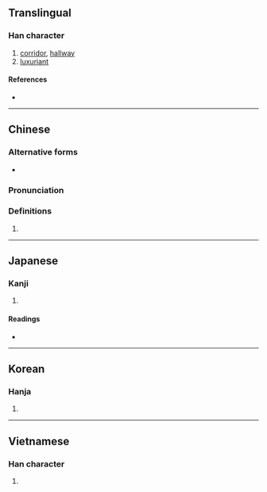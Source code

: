 {{also|庑}}
{{character info/new}}
==Translingual==

===Han character===
{{Han char|rn=53|rad=广|as=12|sn=15|four=00231|canj=IOTF|ids=⿸广無}}

# [[corridor]], [[hallway]]
# [[luxuriant]]

====References====
* {{Han ref|kx=0351.010|dkj=09491|dj=0662.040|hdz=20902.030|uh=5EE1|ud=24289|bh=E575|bd=58741}}

----

==Chinese==
{{zh-forms|s=庑}}

===Alternative forms===
* {{zh-l|庄}}

===Pronunciation===
{{zh-pron
|m=wǔ
|c=mou5,mou4
|h=pfs=
|md=
|mn=bú/bû/moa
|w=
|mc=y
|oc=y
|cat=n
}}

===Definitions===
{{zh-hanzi}}

# {{rfdef|lang=zh}}

----

==Japanese==

===Kanji===
{{ja-kanji|grade=|rs=广12}}

# {{defn|lang=ja|sort=广12}}

====Readings====
* {{ja-readings|on=[[ぶ]] (bu)|kun=[[ひさし]] (hisashi)}}

----

==Korean==

===Hanja===
{{ko-hanja|hangeul=무|rv=mu|mr=mu}}

# {{defn|lang=ko|sort=广12}}

----

==Vietnamese==

===Han character===
{{vi-readings|rs=广12|hanviet=vu}}

# {{defn|lang=vi|sort=广12}}